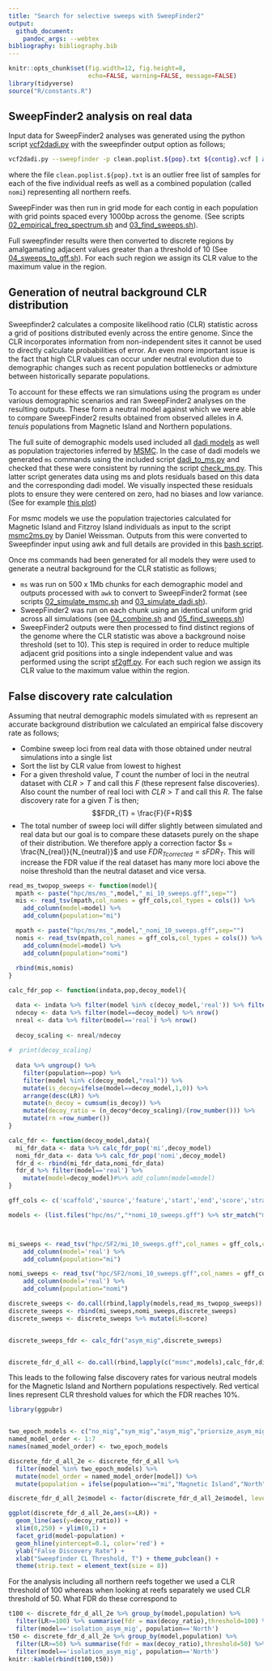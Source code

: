 ```yaml
---
title: "Search for selective sweeps with SweepFinder2"
output:
  github_document:
    pandoc_args: --webtex
bibliography: bibliography.bib
---
```


```r
knitr::opts_chunk$set(fig.width=12, fig.height=8,
                      echo=FALSE, warning=FALSE, message=FALSE)
library(tidyverse)
source("R/constants.R")
```

## SweepFinder2 analysis on real data

Input data for SweepFinder2 analyses was generated using the python script [vcf2dadi.py](bin/vcf2dadi.py) with the sweepfinder output option as follows;
```bash
vcf2dadi.py --sweepfinder -p clean.poplist.${pop}.txt ${contig}.vcf | awk '$2>0' > ${pop}/${contig}.af
```
where the file `clean.poplist.${pop}.txt` is an outlier free list of samples for each of the five individual reefs as well as a combined population (called `nomi`) representing all northern reefs.  

SweepFinder was then run in grid mode for each contig in each population with grid points spaced every 1000bp across the genome. (See scripts [02_empirical_freq_spectrum.sh](hpc/SF2/02_empirical_freq_spectrum.sh) and [03_find_sweeps.sh](hpc/SF2/03_find_sweeps.sh)).

Full sweepfinder results were then converted to discrete regions by amalgamating adjacent values greater than a threshold of 10 (See [04_sweeps_to_gff.sh](hpc/SF2/04_sweeps_to_gff.sh)).  For each such region we assign its CLR value to the maximum value in the region.

## Generation of neutral background CLR distribution

Sweepfinder2 calculates a composite likelihood ratio (CLR) statistic across a grid of positions distributed evenly across the entire genome.  Since the CLR incorporates information from non-independent sites it cannot be used to directly calculate probabilities of error.  An even more important issue is the fact that high CLR values can occur under neutral evolution due to demographic changes such as recent population bottlenecks or admixture between historically separate populations.

To account for these effects we ran simulations using the program `ms` under various demographic scenarios and ran SweepFinder2 analyses on the resulting outputs. These form a neutral model against which we were able to compare SweepFinder2 results obtained from observed alleles in _A. tenuis_ populations from Magnetic Island and Northern populations.

The full suite of demographic models used included all [dadi models](04_dadi.md) as well as population trajectories inferred by [MSMC](03_msmc.md). In the case of dadi models we generated `ms` commands using the included script [dadi_to_ms.py](hpc/ddadi/dadi_to_ms.py) and checked that these were consistent by running the script [check_ms.py](hpc/dadi/check_ms.py).  This latter script generates data using ms and plots residuals based on this data and the corresponding dadi model.  We visually inspected these residuals plots to ensure they were centered on zero, had no biases and low variance. (See for example [this plot](hpc/dadi/mscore_residuals/isolation_asym_mig.png))

For msmc models we use the population trajectories calculated for Magnetic Island and Fitzroy Island individuals as input to the script [msmc2ms.py](hpc/ms/msmc2ms.py) by Daniel Weissman.  Outputs from this were converted to Sweepfinder input using awk and full details are provided in this [bash script](hpc/ms/02_simulate_msmc.sh).

Once ms commands had been generated for all models they were used to generate a neutral background for the CLR statistic as follows;

- `ms` was run on 500 x 1Mb chunks for each demographic model and outputs processed with `awk` to convert to SweepFinder2 format (see scripts [02_simulate_msmc.sh](hpc/ms/02_simulate_msmc.sh) and [03_simulate_dadi.sh](hpc/ms/03_simulate_dadi.sh)). 
- SweepFinder2 was run on each chunk using an identical uniform grid across all simulations (see [04_combine.sh](hpc/ms/04_combine.sh) and [05_find_sweeps.sh](hpc/ms/05_find_sweeps.sh))
- SweepFinder2 outputs were then processed to find distinct regions of the genome where the CLR statistic was above a background noise threshold (set to 10).  This step is required in order to reduce multiple adjacent grid positions into a single independent value and was performed using the script [sf2gff.py](bin/sf2gff.py).  For each such region we assign its CLR value to the maximum value within the region.

## False discovery rate calculation

Assuming that neutral demographic models simulated with `ms` represent an accurate background distribution we calculated an empirical false discovery rate as follows; 

- Combine sweep loci from real data with those obtained under neutral simulations into a single list
- Sort the list by CLR value from lowest to highest
- For a given threshold value, $T$ count the number of loci in the neutral dataset with $CLR>T$ and call this $F$ (these represent false discoveries). Also count the number of real loci with $CLR>T$ and call this $R$.  The false discovery rate for a given $T$ is then;
$$FDR_{T} = \frac{F}{F+R}$$
- The total number of sweep loci will differ slightly between simulated and real data but our goal is to compare these datasets purely on the shape of their distribution.  We therefore apply a correction factor $s = \frac{N_{real}}{N_{neutral}}$ and use $FDR_{T corrected}=s FDR_{T}$. This will increase the FDR value if the real dataset has many more loci above the noise threshold than the neutral dataset and vice versa. 

```r
read_ms_twopop_sweeps <- function(model){
  mpath <- paste("hpc/ms/ms_",model,"_mi_10_sweeps.gff",sep="")
  mis <- read_tsv(mpath,col_names = gff_cols,col_types = cols()) %>% 
    add_column(model=model) %>% 
    add_column(population="mi")

  mpath <- paste("hpc/ms/ms_",model,"_nomi_10_sweeps.gff",sep="")  
  nomis <- read_tsv(mpath,col_names = gff_cols,col_types = cols()) %>% 
    add_column(model=model) %>% 
    add_column(population="nomi")
    
  rbind(mis,nomis)
}

calc_fdr_pop <- function(indata,pop,decoy_model){

  data <- indata %>% filter(model %in% c(decoy_model,'real')) %>% filter(population==pop)
  ndecoy <- data %>% filter(model==decoy_model) %>% nrow()
  nreal <- data %>% filter(model=='real') %>% nrow()
  
  decoy_scaling <- nreal/ndecoy
  
#  print(decoy_scaling)
  
  data %>% ungroup() %>% 
    filter(population==pop) %>% 
    filter(model %in% c(decoy_model,"real")) %>% 
    mutate(is_decoy=ifelse(model==decoy_model,1,0)) %>% 
    arrange(desc(LR)) %>% 
    mutate(n_decoy = cumsum(is_decoy)) %>% 
    mutate(decoy_ratio = (n_decoy*decoy_scaling)/(row_number())) %>% 
    mutate(rn =row_number())
}

calc_fdr <- function(decoy_model,data){
  mi_fdr_data <- data %>% calc_fdr_pop('mi',decoy_model)
  nomi_fdr_data <- data %>% calc_fdr_pop('nomi',decoy_model)
  fdr_d <- rbind(mi_fdr_data,nomi_fdr_data)
  fdr_d %>% filter(model=='real') %>% 
    mutate(model=decoy_model)#%>% add_column(model=model)
}
```


```r
gff_cols <- c('scaffold','source','feature','start','end','score','strand','phase','attributes')

models <- (list.files("hpc/ms/","*nomi_10_sweeps.gff") %>% str_match("ms_(.*)_nomi"))[,2]



mi_sweeps <- read_tsv("hpc/SF2/mi_10_sweeps.gff",col_names = gff_cols,col_types = cols()) %>% 
    add_column(model='real') %>% 
    add_column(population="mi")

nomi_sweeps <- read_tsv("hpc/SF2/nomi_10_sweeps.gff",col_names = gff_cols,col_types = cols()) %>% 
    add_column(model='real') %>% 
    add_column(population="nomi")

discrete_sweeps <- do.call(rbind,lapply(models,read_ms_twopop_sweeps))
discrete_sweeps <- rbind(mi_sweeps,nomi_sweeps,discrete_sweeps)
discrete_sweeps <- discrete_sweeps %>% mutate(LR=score)


discrete_sweeps_fdr <- calc_fdr("asym_mig",discrete_sweeps)


discrete_fdr_d_all <- do.call(rbind,lapply(c("msmc",models),calc_fdr,discrete_sweeps))
```

This leads to the following false discovery rates for various neutral models for the Magnetic Island and Northern populations respectively. Red vertical lines represent CLR threshold values for which the FDR reaches 10%.

```r
library(ggpubr)


two_epoch_models <- c("no_mig","sym_mig","asym_mig","priorsize_asym_mig","asym_mig_size","isolation_asym_mig","msmc")
named_model_order <- 1:7
names(named_model_order) <- two_epoch_models

discrete_fdr_d_all_2e <- discrete_fdr_d_all %>% 
  filter(model %in% two_epoch_models) %>% 
  mutate(model_order = named_model_order[model]) %>% 
  mutate(population = ifelse(population=="mi","Magnetic Island","North"))

discrete_fdr_d_all_2e$model <- factor(discrete_fdr_d_all_2e$model, levels = two_epoch_models)

ggplot(discrete_fdr_d_all_2e,aes(x=LR)) + 
  geom_line(aes(y=decoy_ratio)) + 
  xlim(0,250) + ylim(0,1) +
  facet_grid(model~population) +
  geom_hline(yintercept=0.1, color='red') + 
  ylab("False Discovery Rate") +
  xlab("Sweepfinder CL Threshold, T") + theme_pubclean() +
  theme(strip.text = element_text(size = 8))

```

For the analysis including all northern reefs together we used a CLR threshold of 100 whereas when looking at reefs separately we used CLR threshold of 50.  What FDR do these correspond to

```r
t100 <- discrete_fdr_d_all_2e %>% group_by(model,population) %>%
  filter(LR>=100) %>% summarise(fdr = max(decoy_ratio),threshold=100) %>% 
  filter(model=='isolation_asym_mig', population=='North')
t50 <- discrete_fdr_d_all_2e %>% group_by(model,population) %>%
  filter(LR>=50) %>% summarise(fdr = max(decoy_ratio),threshold=50) %>% 
  filter(model=='isolation_asym_mig', population=='North')
knitr::kable(rbind(t100,t50))
```

